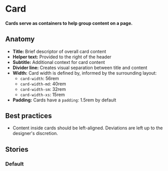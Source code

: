 
# Card

<h4>
	Cards serve as containers to help group content on a page.
</h4>

<Preview>
  <Story id="design-system-card--default" />
</Preview>

<ArgsTable of={Card} />

## Anatomy

- **Title:** Brief descriptor of overall card content
- **Helper text:** Provided to the right of the header
- **Subtitle:** Additional context for card content
- **Divider line:** Creates visual separation between title and content 
- **Width:** Card width is defined by, informed by the surrounding layout:
	- `card-width`: 56rem
	- `card-width-md`: 40rem
	- `card-width-sm`: 32rem
	- `card-width-xs`: 15rem 
- **Padding:** Cards have a `padding`: 1.5rem by default 

## Best practices
- Content inside cards should be left-aligned. Deviations are left up to the designer's discretion. 

## Stories

### Default 

<Preview>
  <Story id="design-system-card--default" />
</Preview>
